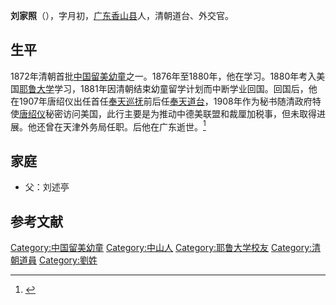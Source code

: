'''刘家照'''（{{bd|1861年|1月24日|？|}}），字月初，[[广东|广东]][[香山县|香山县]]人，清朝道台、外交官。

==生平==
1872年清朝首批[[中国留美幼童|中国留美幼童]]之一。1876年至1880年，他在{{tsl|en|Williston Academy|威利斯顿学院}}学习。1880年考入美国[[耶鲁大学|耶鲁大学]]学习，1881年因清朝结束幼童留学计划而中断学业回国。回国后，他在1907年唐绍仪出任首任[[奉天巡抚|奉天巡抚]]前后任[[奉天|奉天]][[道台|道台]]，1908年作为秘书随清政府特使[[唐绍仪|唐绍仪]]秘密访问美国，此行主要是为推动中德美联盟和裁厘加税事，但未取得进展。他还曾在天津外务局任职。后他在广东逝世。<ref>{{Cite web |url=http://www.cemconnections.org/index.php?option=com_content&task=view&id=106#FN5 |title=Liu Chia Chew，CEM Connections, Retrieved on 2011-11-21 |access-date=2011-11-21 |archive-url=https://web.archive.org/web/20160304085400/http://www.cemconnections.org/index.php?option=com_content&task=view&id=106#FN5 |archive-date=2016-03-04 |dead-url=yes }}</ref>

==家庭==
*父：刘述亭

==参考文献==
{{reflist}}
{{清朝留美幼童}}
{{DEFAULTSORT:Liu刘}}
[[Category:中国留美幼童|Category:中国留美幼童]]
[[Category:中山人|Category:中山人]]
[[Category:耶鲁大学校友|Category:耶鲁大学校友]]
[[Category:清朝道員|Category:清朝道員]]
[[Category:劉姓|Category:劉姓]]